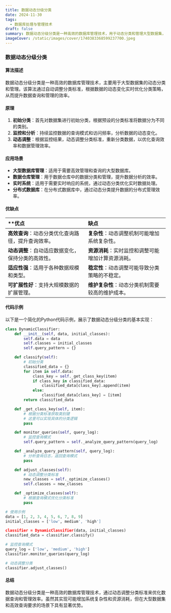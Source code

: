 ```yaml
---
title: 数据动态分级分类
date: 2024-11-30
tags:
  - 数据库处理与管理技术
draft: false
summary: 数据动态分级分类是一种高效的数据库管理技术，用于动态分类和管理大型数据集，通过自动调整分类标准来提升查询效率。
imageCover: /static/images/cover/1740383368599237700.jpeg
---
```


### 数据动态分级分类

#### 算法描述

数据动态分级分类是一种高效的数据库管理技术，主要用于大型数据集的动态分类和管理。该算法通过自动调整分类标准，根据数据的动态变化实时优化分类策略，从而提升数据查询和管理的效率。

#### 原理

1. **初始分类**：首先对数据集进行初始分类，根据预设的分类标准将数据分为不同的类别。
2. **监控和分析**：持续监控数据的查询模式和访问频率，分析数据的动态变化。
3. **动态调整**：根据监控结果，动态调整分类标准，重新分类数据，以优化查询效率和数据管理效率。

#### 应用场景

- **大型数据库管理**：适用于需要高效管理和查询的大型数据库。
- **数据仓库管理**：用于数据仓库中的数据分类和管理，提升数据分析的效率。
- **实时系统**：适用于需要实时响应的系统，通过动态分类优化实时数据处理。
- **分布式数据库**：在分布式数据库中，通过动态分类提升数据的分布式管理效率。

#### 优缺点

| \*\*优点                                           | **缺点**                                           |
| :------------------------------------------------- | :------------------------------------------------- |
| **高效查询**：动态分类优化查询路径，提升查询效率。 | **复杂性**：动态调整机制可能增加系统复杂性。       |
| **动态调整**：自动适应数据变化，保持分类的高效性。 | **资源消耗**：实时监控和调整可能增加计算资源消耗。 |
| **适应性强**：适用于各种数据规模和类型。           | **稳定性**：动态调整可能导致分类策略的不稳定。     |
| **可扩展性好**：支持大规模数据的扩展管理。         | **维护复杂性**：动态分类机制需要较高的维护成本。   |

#### 代码示例

以下是一个简化的Python代码示例，展示了数据动态分级分类的基本实现：

```python
class DynamicClassifier:
    def __init__(self, data, initial_classes):
        self.data = data
        self.classes = initial_classes
        self.query_pattern = {}

    def classify(self):
        # 初始分类
        classified_data = {}
        for item in self.data:
            class_key = self._get_class_key(item)
            if class_key in classified_data:
                classified_data[class_key].append(item)
            else:
                classified_data[class_key] = [item]
        return classified_data

    def _get_class_key(self, item):
        # 根据分类标准获取类别键
        # 这里可以实现具体的分类逻辑
        pass

    def monitor_queries(self, query_log):
        # 监控查询模式
        self.query_pattern = self._analyze_query_pattern(query_log)

    def _analyze_query_pattern(self, query_log):
        # 分析查询日志，返回查询模式
        pass

    def adjust_classes(self):
        # 动态调整分类标准
        new_classes = self._optimize_classes()
        self.classes = new_classes

    def _optimize_classes(self):
        # 根据查询模式优化分类标准
        pass

# 使用示例
data = [1, 2, 3, 4, 5, 6, 7, 8, 9]
initial_classes = ['low', medium', 'high']

classifier = DynamicClassifier(data, initial_classes)
classified_data = classifier.classify()

# 监控查询模式
query_log = ['low', 'medium', 'high']
classifier.monitor_queries(query_log)

# 动态调整分类
classifier.adjust_classes()
```

#### 总结

数据动态分级分类是一种高效的数据库管理技术，通过动态调整分类标准来优化数据查询和管理效率。虽然其实现可能增加系统复杂性和资源消耗，但在大型数据集和高效查询要求的场景下具有显著优势。
